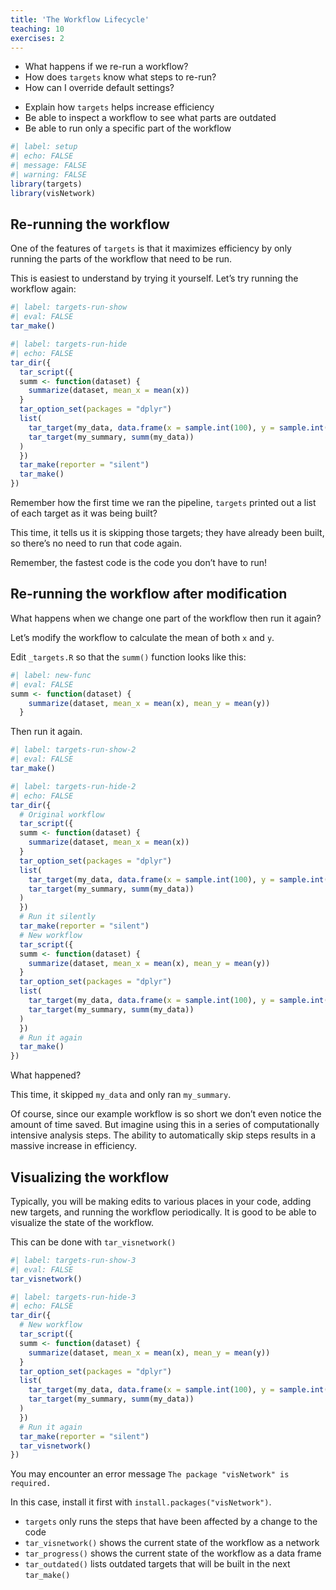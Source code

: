 ```yaml
---
title: 'The Workflow Lifecycle'
teaching: 10
exercises: 2
---
```


:::::::::::::::::::::::::::::::::::::: questions 

- What happens if we re-run a workflow?
- How does `targets` know what steps to re-run?
- How can I override default settings?

::::::::::::::::::::::::::::::::::::::::::::::::

::::::::::::::::::::::::::::::::::::: objectives

- Explain how `targets` helps increase efficiency
- Be able to inspect a workflow to see what parts are outdated
- Be able to run only a specific part of the workflow

::::::::::::::::::::::::::::::::::::::::::::::::

```r
#| label: setup
#| echo: FALSE
#| message: FALSE
#| warning: FALSE
library(targets)
library(visNetwork)
```

## Re-running the workflow

One of the features of `targets` is that it maximizes efficiency by only running the parts of the workflow that need to be run.

This is easiest to understand by trying it yourself. Let's try running the workflow again:

```r
#| label: targets-run-show
#| eval: FALSE
tar_make()
```

```r
#| label: targets-run-hide
#| echo: FALSE
tar_dir({
  tar_script({
  summ <- function(dataset) {
    summarize(dataset, mean_x = mean(x))
  }
  tar_option_set(packages = "dplyr")
  list(
    tar_target(my_data, data.frame(x = sample.int(100), y = sample.int(100))),
    tar_target(my_summary, summ(my_data))
  )
  })
  tar_make(reporter = "silent")
  tar_make()
})
```

Remember how the first time we ran the pipeline, `targets` printed out a list of each target as it was being built?

This time, it tells us it is skipping those targets; they have already been built, so there's no need to run that code again.

Remember, the fastest code is the code you don't have to run!

## Re-running the workflow after modification

What happens when we change one part of the workflow then run it again?

Let's modify the workflow to calculate the mean of both `x` and `y`.

Edit `_targets.R` so that the `summ()` function looks like this:

```r
#| label: new-func
#| eval: FALSE
summ <- function(dataset) {
    summarize(dataset, mean_x = mean(x), mean_y = mean(y))
  }
```

Then run it again.

```r
#| label: targets-run-show-2
#| eval: FALSE
tar_make()
```

```r
#| label: targets-run-hide-2
#| echo: FALSE
tar_dir({
  # Original workflow
  tar_script({
  summ <- function(dataset) {
    summarize(dataset, mean_x = mean(x))
  }
  tar_option_set(packages = "dplyr")
  list(
    tar_target(my_data, data.frame(x = sample.int(100), y = sample.int(100))),
    tar_target(my_summary, summ(my_data))
  )
  })
  # Run it silently
  tar_make(reporter = "silent")
  # New workflow
  tar_script({
  summ <- function(dataset) {
    summarize(dataset, mean_x = mean(x), mean_y = mean(y))
  }
  tar_option_set(packages = "dplyr")
  list(
    tar_target(my_data, data.frame(x = sample.int(100), y = sample.int(100))),
    tar_target(my_summary, summ(my_data))
  )
  })
  # Run it again
  tar_make()
})
```

What happened?

This time, it skipped `my_data` and only ran `my_summary`.

Of course, since our example workflow is so short we don't even notice the amount of time saved.
But imagine using this in a series of computationally intensive analysis steps.
The ability to automatically skip steps results in a massive increase in efficiency.

## Visualizing the workflow

Typically, you will be making edits to various places in your code, adding new targets, and running the workflow periodically.
It is good to be able to visualize the state of the workflow.

This can be done with `tar_visnetwork()`

```r
#| label: targets-run-show-3
#| eval: FALSE
tar_visnetwork()
```

```r
#| label: targets-run-hide-3
#| echo: FALSE
tar_dir({
  # New workflow
  tar_script({
  summ <- function(dataset) {
    summarize(dataset, mean_x = mean(x), mean_y = mean(y))
  }
  tar_option_set(packages = "dplyr")
  list(
    tar_target(my_data, data.frame(x = sample.int(100), y = sample.int(100))),
    tar_target(my_summary, summ(my_data))
  )
  })
  # Run it again
  tar_make(reporter = "silent")
  tar_visnetwork()
})
```

::::::::::::::::::::::::::::::::::::: caution 

You may encounter an error message `The package "visNetwork" is required.`

In this case, install it first with `install.packages("visNetwork")`.

::::::::::::::::::::::::::::::::::::::::::::::::

::::::::::::::::::::::::::::::::::::: keypoints 

- `targets` only runs the steps that have been affected by a change to the code
- `tar_visnetwork()` shows the current state of the workflow as a network
- `tar_progress()` shows the current state of the workflow as a data frame
- `tar_outdated()` lists outdated targets that will be built in the next `tar_make()`

::::::::::::::::::::::::::::::::::::::::::::::::
